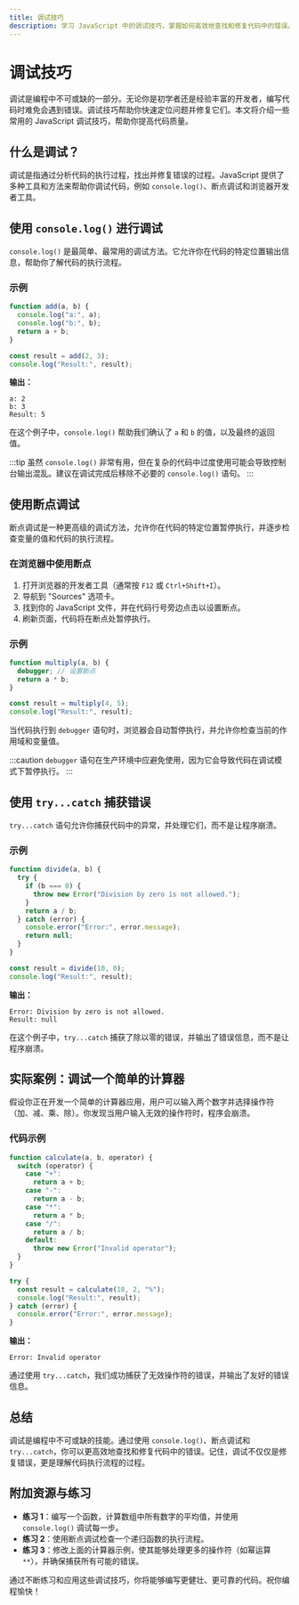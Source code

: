 ```yaml
---
title: 调试技巧
description: 学习 JavaScript 中的调试技巧，掌握如何高效地查找和修复代码中的错误。本文适合初学者，包含实际案例和代码示例。
---
```


# 调试技巧

调试是编程中不可或缺的一部分。无论你是初学者还是经验丰富的开发者，编写代码时难免会遇到错误。调试技巧帮助你快速定位问题并修复它们。本文将介绍一些常用的 JavaScript 调试技巧，帮助你提高代码质量。

## 什么是调试？

调试是指通过分析代码的执行过程，找出并修复错误的过程。JavaScript 提供了多种工具和方法来帮助你调试代码，例如 `console.log()`、断点调试和浏览器开发者工具。

## 使用 `console.log()` 进行调试

`console.log()` 是最简单、最常用的调试方法。它允许你在代码的特定位置输出信息，帮助你了解代码的执行流程。

### 示例

```javascript
function add(a, b) {
  console.log("a:", a);
  console.log("b:", b);
  return a + b;
}

const result = add(2, 3);
console.log("Result:", result);
```

**输出：**
```
a: 2
b: 3
Result: 5
```

在这个例子中，`console.log()` 帮助我们确认了 `a` 和 `b` 的值，以及最终的返回值。

:::tip
虽然 `console.log()` 非常有用，但在复杂的代码中过度使用可能会导致控制台输出混乱。建议在调试完成后移除不必要的 `console.log()` 语句。
:::

## 使用断点调试

断点调试是一种更高级的调试方法，允许你在代码的特定位置暂停执行，并逐步检查变量的值和代码的执行流程。

### 在浏览器中使用断点

1. 打开浏览器的开发者工具（通常按 `F12` 或 `Ctrl+Shift+I`）。
2. 导航到 "Sources" 选项卡。
3. 找到你的 JavaScript 文件，并在代码行号旁边点击以设置断点。
4. 刷新页面，代码将在断点处暂停执行。

### 示例

```javascript
function multiply(a, b) {
  debugger; // 设置断点
  return a * b;
}

const result = multiply(4, 5);
console.log("Result:", result);
```

当代码执行到 `debugger` 语句时，浏览器会自动暂停执行，并允许你检查当前的作用域和变量值。

:::caution
`debugger` 语句在生产环境中应避免使用，因为它会导致代码在调试模式下暂停执行。
:::

## 使用 `try...catch` 捕获错误

`try...catch` 语句允许你捕获代码中的异常，并处理它们，而不是让程序崩溃。

### 示例

```javascript
function divide(a, b) {
  try {
    if (b === 0) {
      throw new Error("Division by zero is not allowed.");
    }
    return a / b;
  } catch (error) {
    console.error("Error:", error.message);
    return null;
  }
}

const result = divide(10, 0);
console.log("Result:", result);
```

**输出：**
```
Error: Division by zero is not allowed.
Result: null
```

在这个例子中，`try...catch` 捕获了除以零的错误，并输出了错误信息，而不是让程序崩溃。

## 实际案例：调试一个简单的计算器

假设你正在开发一个简单的计算器应用，用户可以输入两个数字并选择操作符（加、减、乘、除）。你发现当用户输入无效的操作符时，程序会崩溃。

### 代码示例

```javascript
function calculate(a, b, operator) {
  switch (operator) {
    case "+":
      return a + b;
    case "-":
      return a - b;
    case "*":
      return a * b;
    case "/":
      return a / b;
    default:
      throw new Error("Invalid operator");
  }
}

try {
  const result = calculate(10, 2, "%");
  console.log("Result:", result);
} catch (error) {
  console.error("Error:", error.message);
}
```

**输出：**
```
Error: Invalid operator
```

通过使用 `try...catch`，我们成功捕获了无效操作符的错误，并输出了友好的错误信息。

## 总结

调试是编程中不可或缺的技能。通过使用 `console.log()`、断点调试和 `try...catch`，你可以更高效地查找和修复代码中的错误。记住，调试不仅仅是修复错误，更是理解代码执行流程的过程。

## 附加资源与练习

- **练习 1**：编写一个函数，计算数组中所有数字的平均值，并使用 `console.log()` 调试每一步。
- **练习 2**：使用断点调试检查一个递归函数的执行流程。
- **练习 3**：修改上面的计算器示例，使其能够处理更多的操作符（如幂运算 `**`），并确保捕获所有可能的错误。

通过不断练习和应用这些调试技巧，你将能够编写更健壮、更可靠的代码。祝你编程愉快！
